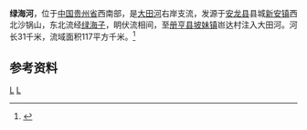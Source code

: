 {{Infobox River
  | river_name      = 绿海河
  | image_name      = 
  | image_size      = 
  | caption         = 
  | origin          = [[贵州省|贵州省]][[安龙县|安龙县]][[新安镇_(安龙县)|新安镇]]沙锅山
  | mouth           = 贵州省[[册亨县|册亨县]][[坡妹镇|坡妹镇]]岜达村[[大田河_(北盘江)|大田河]]
  | basin_countries = {{PRC}}
  | length          = 31 km
  | elevation       = 
  | mouth_elevation = 
  | discharge       = 
  | watershed       = 117 km<sup>2</sup>
}}
'''绿海河'''，位于[[中国|中国]][[贵州省|贵州省]]西南部，是[[大田河_(北盘江)|大田河]]右岸支流，发源于[[安龙县|安龙县]]县城[[新安镇_(安龙县)|新安镇]]西北沙锅山，东北流经[[绿海子|绿海子]]，眀伏流相间，至[[册亨县|册亨县]][[坡妹镇|坡妹镇]]岜达村注入大田河。河长31千米，流域面积117平方千米。<ref name="中国河湖大典">{{cite book zh |author=《[[中国河湖大典|中国河湖大典]]》编纂委员会 |title=《中国河湖大典·珠江卷》 |format=M |edition=1 |location=北京 |publisher=中国水利水电出版社 |date=2013年1月 |pages=59页 |id= ISBN 978-7-5170-0561-2}}</ref>

==参考资料==
{{reflist}}

[[Category:北盤江水系|L]]
[[Category:贵州河流|L]]